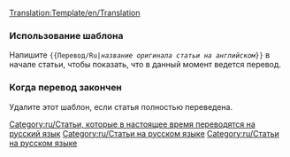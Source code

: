 <noinclude>[[Translation:Template/en/Translation]]</noinclude>{{en/Ambox| type  = style
| image = en/Translation.png
| text  = <strong>Эта статья переводиться с английского языка на русский: <includeonly>[{{SERVER}}{{localurl:{{NAMESPACE}}:{{{1}}}|action=view}} {{{1}}}]</includeonly><noinclude>{{{1}}}</noinclude>.</strong><br/>
<p style="font-size: 90%">Пожалуйста, помогите улучшить перевод. Используйте [[en/Wiki/Manual of Style|руководство по стилю]] для правильного изложения перевода.<br/>
Помните, что необходимо удалить данный шаблон, когда статья будет полностью переведена.</p>
}}
<includeonly>[[Category:ru/Статьи, которые в настоящее время переводятся на русский язык]][[Category:ru/Статьи на русском языке]]</includeonly><noinclude>
=== Использование шаблона ===
Напишите <code><nowiki>{{</nowiki>Перевод/Ru|''название оригинала статьи на английском''<nowiki>}}</nowiki></code> в начале статьи, чтобы показать, что в данный момент ведется перевод.

=== Когда перевод закончен ===
Удалите этот шаблон, если статья полностью переведена.</noinclude>
<includeonly>[[Category:ru/Статьи на русском языке]]</includeonly>
